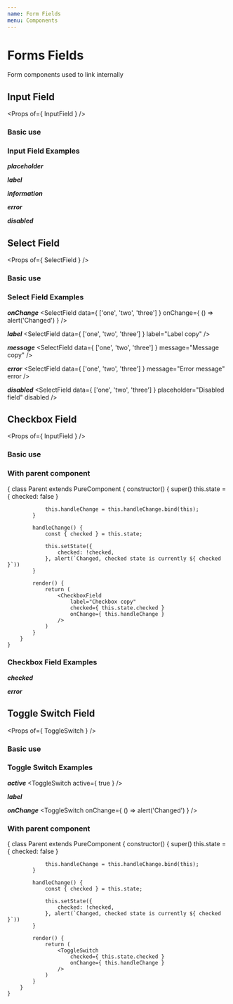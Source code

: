 ```yaml
---
name: Form Fields
menu: Components
---
```



# Forms Fields
Form components used to link internally

<!-- Text input field -->
## Input Field
<Props of={ InputField } />

### Basic use
<Playground>
    <InputField />
</Playground>

### Input Field Examples

***placeholder***
<InputField placeholder="placeholder" />

***label***
<InputField label="Label copy" />

***information***
<InputField message="Information copy" />

***error***
<InputField message="Error message" error />

***disabled***
<InputField placeholder="Disabled field" disabled />

<!-- Select field -->
## Select Field
<Props of={ SelectField } />

### Basic use
<Playground>
    <SelectField data={ ['one', 'two', 'three'] } />
</Playground>

### Select Field Examples

***onChange***
<SelectField data={ ['one', 'two', 'three'] } onChange={ () => alert('Changed') } />

***label***
<SelectField data={ ['one', 'two', 'three'] } label="Label copy" />

***message***
<SelectField data={ ['one', 'two', 'three'] } message="Message copy" />

***error***
<SelectField data={ ['one', 'two', 'three'] } message="Error message" error />

***disabled***
<SelectField data={ ['one', 'two', 'three'] } placeholder="Disabled field" disabled />

<!-- Checkbox field -->
## Checkbox Field
<Props of={ InputField } />

### Basic use
<Playground>
    <CheckboxField
        label="Checkbox copy"
    />
</Playground>

### With parent component
<Playground>
    {
        class Parent extends PureComponent {
            constructor() {
                super()
                this.state = { checked: false }

                this.handleChange = this.handleChange.bind(this);
            }

            handleChange() {
                const { checked } = this.state;

                this.setState({
                    checked: !checked,
                }, alert(`Changed, checked state is currently ${ checked }`))
            }

            render() {
                return (
                    <CheckboxField
                        label="Checkbox copy"
                        checked={ this.state.checked }
                        onChange={ this.handleChange }
                    />
                )
            }
        }
    }
</Playground>

### Checkbox Field Examples

***checked***
<CheckboxField
    label="Checkbox copy"
    checked
/>

***error***
<CheckboxField
    label="Checkbox error"
    checked
    error
/>

<!-- ToggleSwitch field -->
## Toggle Switch Field
<Props of={ ToggleSwitch } />

### Basic use
<Playground>
    <ToggleSwitch />
</Playground>

### Toggle Switch Examples

***active***
<ToggleSwitch
    active={ true }
/>

***label***
<ToggleSwitch
    label="Label copy"
/>

***onChange***
<ToggleSwitch
    onChange={ () => alert('Changed') }
/>

### With parent component
<Playground>
    {
        class Parent extends PureComponent {
            constructor() {
                super()
                this.state = { checked: false }

                this.handleChange = this.handleChange.bind(this);
            }

            handleChange() {
                const { checked } = this.state;

                this.setState({
                    checked: !checked,
                }, alert(`Changed, checked state is currently ${ checked }`))
            }

            render() {
                return (
                    <ToggleSwitch
                        checked={ this.state.checked }
                        onChange={ this.handleChange }
                    />
                )
            }
        }
    }
</Playground>
